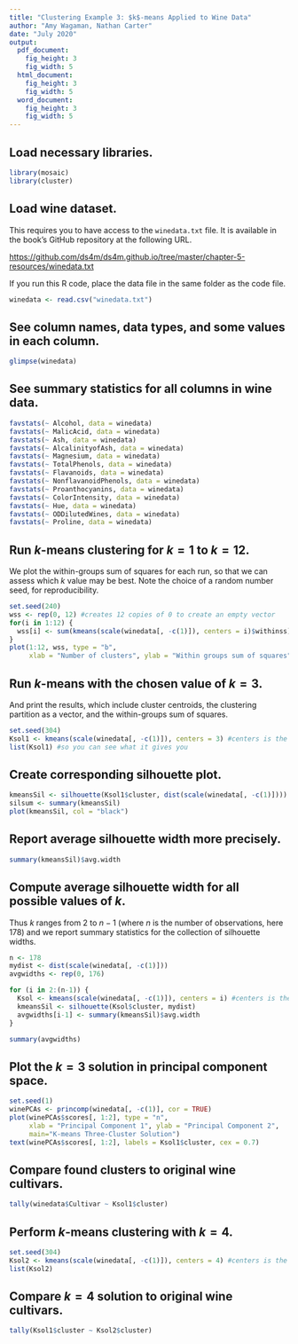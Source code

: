 ```yaml
---
title: "Clustering Example 3: $k$-means Applied to Wine Data"
author: "Amy Wagaman, Nathan Carter"
date: "July 2020"
output: 
  pdf_document:
    fig_height: 3
    fig_width: 5
  html_document:
    fig_height: 3
    fig_width: 5
  word_document:
    fig_height: 3
    fig_width: 5
---
```


## Load necessary libraries.

```r
library(mosaic)
library(cluster)
```

## Load wine dataset.

This requires you to have access to the `winedata.txt` file.  It is available in the book's GitHub repository at the following URL.

[https://github.com/ds4m/ds4m.github.io/tree/master/chapter-5-resources/winedata.txt](https://github.com/ds4m/ds4m.github.io/tree/master/chapter-5-resources/winedata.txt)

If you run this R code, place the data file in the same folder as the code file.

```r
winedata <- read.csv("winedata.txt")
```

## See column names, data types, and some values in each column.

```r
glimpse(winedata)
```

## See summary statistics for all columns in wine data.

```r
favstats(~ Alcohol, data = winedata)
favstats(~ MalicAcid, data = winedata)
favstats(~ Ash, data = winedata)
favstats(~ AlcalinityofAsh, data = winedata)
favstats(~ Magnesium, data = winedata)
favstats(~ TotalPhenols, data = winedata)
favstats(~ Flavanoids, data = winedata)
favstats(~ NonflavanoidPhenols, data = winedata)
favstats(~ Proanthocyanins, data = winedata)
favstats(~ ColorIntensity, data = winedata)
favstats(~ Hue, data = winedata)
favstats(~ ODDilutedWines, data = winedata)
favstats(~ Proline, data = winedata)
```

## Run $k$-means clustering for $k=1$ to $k=12$.

We plot the within-groups sum of squares for each run, so that we can assess which $k$ value may be best.  Note the choice of a random number seed, for reproducibility.

```r
set.seed(240)
wss <- rep(0, 12) #creates 12 copies of 0 to create an empty vector
for(i in 1:12) {
  wss[i] <- sum(kmeans(scale(winedata[, -c(1)]), centers = i)$withinss)
}
plot(1:12, wss, type = "b",
     xlab = "Number of clusters", ylab = "Within groups sum of squares")
```

## Run $k$-means with the chosen value of $k=3$.

And print the results, which include cluster centroids, the clustering partition as a vector, and the within-groups sum of squares.

```r
set.seed(304)
Ksol1 <- kmeans(scale(winedata[, -c(1)]), centers = 3) #centers is the # of clusters
list(Ksol1) #so you can see what it gives you
```

## Create corresponding silhouette plot.

```r
kmeansSil <- silhouette(Ksol1$cluster, dist(scale(winedata[, -c(1)])))
silsum <- summary(kmeansSil)
plot(kmeansSil, col = "black")
```

## Report average silhouette width more precisely.

```r
summary(kmeansSil)$avg.width
```

## Compute average silhouette width for all possible values of $k$.

Thus $k$ ranges from 2 to $n-1$ (where $n$ is the number of observations, here 178) and we report summary statistics for the collection of silhouette widths.

```r
n <- 178
mydist <- dist(scale(winedata[, -c(1)]))
avgwidths <- rep(0, 176)

for (i in 2:(n-1)) {
  Ksol <- kmeans(scale(winedata[, -c(1)]), centers = i) #centers is the # of clusters
  kmeansSil <- silhouette(Ksol$cluster, mydist)
  avgwidths[i-1] <- summary(kmeansSil)$avg.width
}

summary(avgwidths)
```

## Plot the $k=3$ solution in principal component space.

```r
set.seed(1)
winePCAs <- princomp(winedata[, -c(1)], cor = TRUE)
plot(winePCAs$scores[, 1:2], type = "n",
     xlab = "Principal Component 1", ylab = "Principal Component 2",
     main="K-means Three-Cluster Solution")
text(winePCAs$scores[, 1:2], labels = Ksol1$cluster, cex = 0.7)
```

## Compare found clusters to original wine cultivars.

```r
tally(winedata$Cultivar ~ Ksol1$cluster)
```

## Perform $k$-means clustering with $k=4$.

```r
set.seed(304)
Ksol2 <- kmeans(scale(winedata[, -c(1)]), centers = 4) #centers is the # of clusters
list(Ksol2)
```

## Compare $k=4$ solution to original wine cultivars.

```r
tally(Ksol1$cluster ~ Ksol2$cluster)
```


